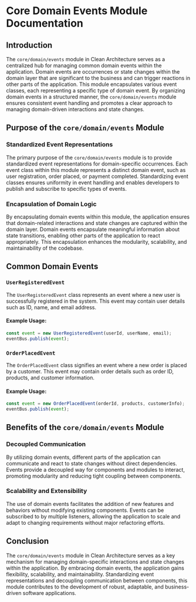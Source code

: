 # Core Domain Events Module Documentation

## Introduction

The `core/domain/events` module in Clean Architecture serves as a centralized hub for managing common domain events within the application. Domain events are occurrences or state changes within the domain layer that are significant to the business and can trigger reactions in other parts of the application. This module encapsulates various event classes, each representing a specific type of domain event. By organizing domain events in a structured manner, the `core/domain/events` module ensures consistent event handling and promotes a clear approach to managing domain-driven interactions and state changes.

## Purpose of the `core/domain/events` Module

### Standardized Event Representations

The primary purpose of the `core/domain/events` module is to provide standardized event representations for domain-specific occurrences. Each event class within this module represents a distinct domain event, such as user registration, order placed, or payment completed. Standardizing event classes ensures uniformity in event handling and enables developers to publish and subscribe to specific types of events.

### Encapsulation of Domain Logic

By encapsulating domain events within this module, the application ensures that domain-related interactions and state changes are captured within the domain layer. Domain events encapsulate meaningful information about state transitions, enabling other parts of the application to react appropriately. This encapsulation enhances the modularity, scalability, and maintainability of the codebase.

## Common Domain Events

### `UserRegisteredEvent`

The `UserRegisteredEvent` class represents an event where a new user is successfully registered in the system. This event may contain user details such as ID, name, and email address.

#### Example Usage:

```typescript
const event = new UserRegisteredEvent(userId, userName, email);
eventBus.publish(event);
```

### `OrderPlacedEvent`

The `OrderPlacedEvent` class signifies an event where a new order is placed by a customer. This event may contain order details such as order ID, products, and customer information.

#### Example Usage:

```typescript
const event = new OrderPlacedEvent(orderId, products, customerInfo);
eventBus.publish(event);
```

## Benefits of the `core/domain/events` Module

### Decoupled Communication

By utilizing domain events, different parts of the application can communicate and react to state changes without direct dependencies. Events provide a decoupled way for components and modules to interact, promoting modularity and reducing tight coupling between components.

### Scalability and Extensibility

The use of domain events facilitates the addition of new features and behaviors without modifying existing components. Events can be subscribed to by multiple listeners, allowing the application to scale and adapt to changing requirements without major refactoring efforts.

## Conclusion

The `core/domain/events` module in Clean Architecture serves as a key mechanism for managing domain-specific interactions and state changes within the application. By embracing domain events, the application gains flexibility, scalability, and maintainability. Standardizing event representations and decoupling communication between components, this module contributes to the development of robust, adaptable, and business-driven software applications.
